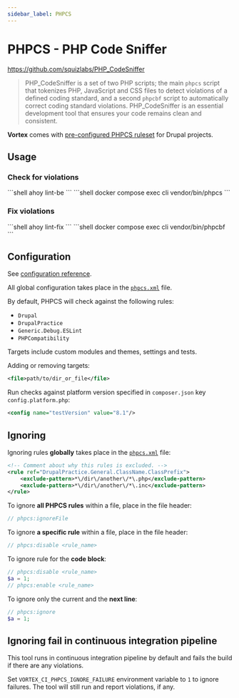 ```yaml
---
sidebar_label: PHPCS
---
```


# PHPCS - PHP Code Sniffer

https://github.com/squizlabs/PHP_CodeSniffer

> PHP_CodeSniffer is a set of two PHP scripts; the main `phpcs` script that
> tokenizes PHP, JavaScript and CSS files to detect violations of a defined coding
> standard, and a second `phpcbf` script to automatically correct coding standard
> violations. PHP_CodeSniffer is an essential development tool that ensures your
> code remains clean and consistent.

**Vortex** comes with [pre-configured PHPCS ruleset](https://github.com/drevops/vortex/blob/develop/phpcs.xml) for Drupal projects.

## Usage

### Check for violations


<Tabs>
  <TabItem value="ahoy" label="Ahoy" default>
    ```shell
    ahoy lint-be
    ```
  </TabItem>
  <TabItem value="docker-compose" label="Docker Compose">
    ```shell
    docker compose exec cli vendor/bin/phpcs
    ```
  </TabItem>
</Tabs>

### Fix violations

<Tabs>
  <TabItem value="ahoy" label="Ahoy" default>
    ```shell
    ahoy lint-fix
    ```
  </TabItem>
  <TabItem value="docker-compose" label="Docker Compose">
    ```shell
    docker compose exec cli vendor/bin/phpcbf
    ```
  </TabItem>
</Tabs>

## Configuration

See [configuration reference](https://github.com/squizlabs/PHP_CodeSniffer/wiki/Configuration-Options).

All global configuration takes place in the [`phpcs.xml`](https://github.com/drevops/vortex/blob/develop/phpcs.xml) file.

By default, PHPCS will check against the following rules:

- `Drupal`
- `DrupalPractice`
- `Generic.Debug.ESLint`
- `PHPCompatibility`

Targets include custom modules and themes, settings and tests.

Adding or removing targets:

```xml
<file>path/to/dir_or_file</file>
```

Run checks against platform version specified in `composer.json` key `config.platform.php`:

```xml
<config name="testVersion" value="8.1"/>
```

## Ignoring

Ignoring rules **globally** takes place in the [`phpcs.xml`](https://github.com/drevops/vortex/blob/develop/phpcs.xml) file:

```xml
<!-- Comment about why this rules is excluded. -->
<rule ref="DrupalPractice.General.ClassName.ClassPrefix">
    <exclude-pattern>*\/dir\/another\/*\.php</exclude-pattern>
    <exclude-pattern>*\/dir\/another\/*\.inc</exclude-pattern>
</rule>
```

To ignore **all PHPCS rules** within a file, place in the file header:

```php
// phpcs:ignoreFile
```

To ignore **a specific rule** within a file, place in the file header:

```php
// phpcs:disable <rule_name>
```

To ignore rule for the **code block**:

```php
// phpcs:disable <rule_name>
$a = 1;
// phpcs:enable <rule_name>
```

To ignore only the current and the **next line**:

```php
// phpcs:ignore
$a = 1;
```

## Ignoring fail in continuous integration pipeline

This tool runs in continuous integration pipeline by default and fails the build
if there are any violations.

Set `VORTEX_CI_PHPCS_IGNORE_FAILURE` environment variable to `1` to ignore
failures. The tool will still run and report violations, if any.
